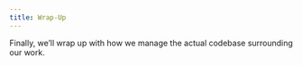 ```yaml
---
title: Wrap-Up
---
```


Finally,
we'll wrap up with how we manage the actual codebase surrounding our work.

